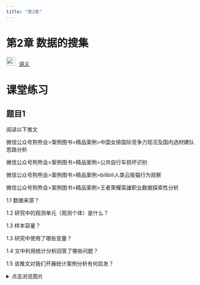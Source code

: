 ```yaml
---
title: "第2章"
---
```


# 第2章 数据的搜集

<img src="img/teacher.png" alt="讲义" style="width: 24px; height: 24px;margin-right: 10px">[讲义](https://lizongzhang.github.io/stat/chap2.html){target="_blank"}



# 课堂练习

## 题目1 

阅读以下推文


微信公众号狗熊会>案例图书>精品案例>中国女排国际竞争力现况及国内选材建队思路分析

微信公众号狗熊会>案例图书>精品案例>公共自行车损坏识别

微信公众号狗熊会>案例图书>精品案例>bilibili人类云吸猫行为观察

微信公众号狗熊会>案例图书>精品案例>王者荣耀英雄职业数据探索性分析


1.1 数据来源？

1.2 研究中的观测单元（观测个体）是什么？

1.3 样本容量？

1.3 研究中使用了哪些变量？

1.4 文中利用统计分析回答了哪些问题？

1.5 该推文对我们开展统计案例分析有何启发？


<details>

<summary>点击浏览图片</summary>

<img src="img/gxh2.png" alt="微信狗熊会公众号">

<img src="img/gxh1.png" alt="探索性数据分析">


## 教学视频

<img src="img/video.png" alt="讲义" style="width: 24px; height: 24px;margin-right: 10px">[如何从中国知网下载统计数据？](https://www.bilibili.com/video/BV19m4y1F7FE/){target="_blank"}

<img src="img/video.png" alt="讲义" style="width: 24px; height: 24px;margin-right: 10px">[八爪鱼客户端抓取网页数据？](https://www.bilibili.com/video/BV18u411D7GM/){target="_blank"}

<img src="img/video.png" alt="讲义" style="width: 24px; height: 24px;margin-right: 10px">[如何用Excel整理提取的网页数据？](https://www.bilibili.com/video/BV1HL411N7BG/){target="_blank"}


## 拓展资源

<img src="img/link.png" style="width: 24px; height: 24px;margin-right: 10px">CSMAR 国泰安经济金融数据库  <http://www.gtarsc.com/Home>{target="_blank"}
        
<img src="img/link.png" style="width: 24px; height: 24px;margin-right: 10px">中国家庭追踪调查 CFPS <http://www.isss.pku.edu.cn/cfps/>{target="_blank"}
    
<img src="img/link.png" style="width: 24px; height: 24px;margin-right: 10px">中国家庭金融调查数据 CHFS  <https://chfs.swufe.edu.cn>{target="_blank"}
    
<img src="img/link.png" style="width: 24px; height: 24px;margin-right: 10px">中国健康与养老数据追踪调查数据CHARLS <http://charls.pku.edu.cn>{target="_blank"}
    
<img src="img/link.png" style="width: 24px; height: 24px;margin-right: 10px">暨南大学社会调查中心  <https://sdc-iesr.jnu.edu.cn>{target="_blank"}
    
<img src="img/link.png" style="width: 24px; height: 24px;margin-right: 10px">Kaggle  <https://www.kaggle.com/datasets>{target="_blank"}




